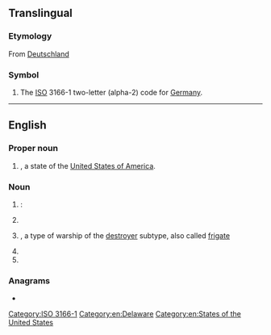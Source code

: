 {{also|Appendix:Variations of "de"}}
==Translingual==

===Etymology===
From [[Deutschland]]

===Symbol===
{{head|mul|symbol}}

# The [[ISO]] 3166-1 two-letter (alpha-2) code for [[Germany]].

[[Category:ISO 3166-1]]

----

==English==

===Proper noun===
{{en-proper noun}}

# {{abbreviation of|Delaware|dot=|lang=en}}, a state of the [[United States of America]].

===Noun===
{{en-noun}}

# {{lb|en|computing}}: {{initialism of|desktop environment|lang=en}}
# {{initialism of|diatomaceous earth|lang=en}}
# {{lb|en|US|navy}} {{initialism of|destroyer escort|dot=|lang=en}}, a type of warship of the [[destroyer]] subtype, also called [[frigate]]
# {{initialism of|differential equation|lang=en}}
# {{initialism of|delayed ejaculation|lang=en}}

===Anagrams===
* {{anagrams|en|-ed|-èd|E.D.|ED|Ed|Ed.|ed|ed-|ed.}}

[[Category:en:Delaware]]
[[Category:en:States of the United States]]